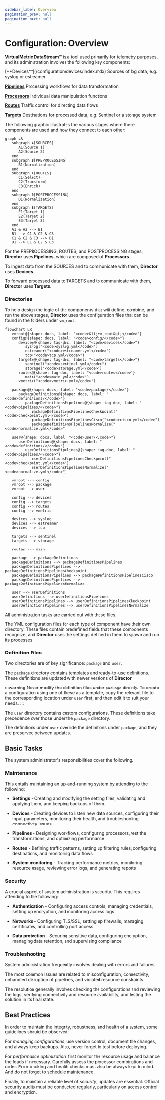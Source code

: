 ```yaml
---
sidebar_label: Overview
pagination_prev: null
pagination_next: null
---
```


# Configuration: Overview

**VirtualMetric DataStream&trade;** is a tool used primarily for telemetry purposes, and its administration involves the following key components:

<TermTable>
   <TermCol>[**Devices**](/configuration/devices/index.mdx) </TermCol>
   <DefCol>Sources of log data, e.g. syslog or estreamer</DefCol>

   <TermCol>[**Pipelines**](/configuration/pipelines/index.mdx) </TermCol>
   <DefCol>Processing workflows for data transformation</DefCol>

   <TermCol>[**Processors**](/configuration/pipelines/processors/index.mdx) </TermCol>
   <DefCol>Individual data manipulation functions</DefCol>

   <TermCol>[**Routes**](/configuration/routes/index.mdx) </TermCol>
   <DefCol>Traffic control for directing data flows</DefCol>

   <TermCol>[**Targets**](/configuration/targets/index.mdx)</TermCol>
   <DefCol>Destinations for processed data, e.g. Sentinel or a storage system</DefCol>
</TermTable>

The following graphic illustrates the various stages where these components are used and how they connect to each other:

```mermaid
graph LR
   subgraph A[SOURCES]
      A1(Source 1)
      A2(Source 2)
   end
   subgraph B[PREPROCESSING]
      B1(Normalization)
   end
   subgraph C[ROUTES]
      C1(Select)
      C2(Transform)
      C3(Enrich)
   end
   subgraph D[POSTPROCESSING]
      D1(Normalization)
   end
   subgraph E[TARGETS]
      E1(Target 1)
      E2(Target 2)
      E3(Target 3)
   end
   A1 & A2 --> B1
   B1 --> C1 & C2 & C3 
   C1 & C2 & C3 --> D1
   D1 --> E1 & E2 & E3
```

For the PREPROCESSING, ROUTES, and POSTPROCESSING stages, **Director** uses **Pipelines**, which are composed of **Processors**.

To ingest data from the SOURCES and to communicate with them, **Director** uses **Devices**.

To forward processed data to TARGETS and to communicate with them, **Director** uses **Targets**.

### Directories

To help design the logic of the components that will define, combine, and run the above stages, **Director** uses the configuration files that can be found in the folders under `vm_root`:

```mermaid
flowchart LR
   vmroot@{shape: docs, label: "<code>&lt;vm_root&gt;</code>"}
   config@{shape: docs, label: "<code>config/</code>"}
      devices@{shape: tag-doc, label: "<code>devices</code>"}
         syslog("<code>syslog.yml</code>")
         estreamer("<code>estreamer.yml</code>")
         tcp("<code>tcp.yml</code>")
      targets@{shape: tag-doc, label: "<code>targets</code>"}
         sentinel("<code>sentinel.yml</code>")
         storage("<code>storage.yml</code>")
      routes@{shape: tag-doc, label: "<code>routes</code>"}
         main("<code>main.yml</code>")
      vmetric("<code>vmetric.yml</code>")

   package@{shape: docs, label: "<code>package/</code>"}
      packageDefinitions@{shape: docs, label: "<code>definitions/</code>"}
         packageDefinitionsPipelines@{shape: tag-doc, label: "<code>pipelines/</code>"}
            packageDefinitionsPipelinesCheckpoint("<code>checkpoint.yml</code>")
            packageDefinitionsPipelinesCisco("<code>cisco.yml</code>")
            packageDefinitionsPipelinesNormalize("<code>normalize.yml</code>")

   user@{shape: docs, label: "<code>user/</code>"}
      userDefinitions@{shape: docs, label: "<code>definitions/</code>"}
         userDefinitionsPipelines@{shape: tag-doc, label: "<code>pipelines/</code>"}
            userDefinitionsPipelinesCheckpoint("<code>checkpoint.yml</code>")
            userDefinitionsPipelinesNormalize("<code>normalize.yml</code>")

   vmroot --> config
   vmroot --> package
   vmroot --> user

   config --> devices
   config --> targets
   config --> routes
   config --> vmetric

   devices --> syslog
   devices --> estreamer
   devices --> tcp

   targets --> sentinel
   targets --> storage

   routes --> main

   package --> packageDefinitions
   packageDefinitions --> packageDefinitionsPipelines
   packageDefinitionsPipelines --> packageDefinitionsPipelinesCheckpoint
   packageDefinitionsPipelines --> packageDefinitionsPipelinesCisco
   packageDefinitionsPipelines --> packageDefinitionsPipelinesNormalize

   user --> userDefinitions
   userDefinitions --> userDefinitionsPipelines
   userDefinitionsPipelines --> userDefinitionsPipelinesCheckpoint
   userDefinitionsPipelines --> userDefinitionsPipelinesNormalize

```

All administration tasks are carried out with these files.

The YML configuration files for each type of component have their own directory. These files contain predefined fields that these components recognize, and **Director** uses the settings defined in them to spawn and run its processes.

### Definition Files

Two directories are of key significance: `package` and `user`.

The `package` directory contains templates and ready-to-use definitions. These definitions are updated with newer versions of **Director**.

:::warning
Never modify the definition files under `package` directly. To create a configuration using one of these as a template, copy the relevant file to the corresponding location under `user` first, and then edit it to suit your needs.
:::

The `user` directory contains custom configurations. These definitions take precedence over those under the `package` directory.

The definitions under `user` override the definitions under `package`, and they are preserved between updates.

## Basic Tasks

The system administrator's responsibilities cover the following.

### Maintenance

This entails maintaining an up-and-running system by attending to the following:

* **Settings** - Creating and modifying the setting files, validating and applying them, and keeping backups of them.

* **Devices** - Creating devices to listen new data sources, configuring their input parameters, monitoring their health, and troubleshooting connectivity issues.

* **Pipelines** - Designing workflows, configuring processors, test the transformations, and optimizing performance

* **Routes** - Defining traffic patterns, setting up filtering rules, configuring destinations, and monitoring data flows

* **System monitoring** - Tracking performance metrics, monitoring resource usage, reviewing error logs, and generating reports

### Security

A crucial aspect of system administration is security. This requires attending to the following:

* **Authentication** - Configuring access controls, managing credentials, setting up encryption, and monitoring access logs

* **Networks** - Configuring TLS/SSL, setting up firewalls, managing certificates, and controlling port access

* **Data protection** - Securing sensitive data, configuring encryption, managing data retention, and supervising compliance

### Troubleshooting

System administration frequently involves dealing with errors and failures.

The most common issues are related to misconfiguration, connectivity, unhandled disruption of pipelines, and violated resource constraints.

The resolution generally involves checking the configurations and reviewing the logs, verifying connectivity and resource availability, and testing the solution in its final state.

## Best Practices

In order to maintain the integrity, robustness, and health of a system, some guidelines should be observed:

For _managing configurations_, use version control, document the changes, and always keep backups. Also, never forget to test before deploying.

For _performance optimization_, first monitor the resource usage and balance the loads if necessary. Carefully assess the processor combinations and order. Error tracking and health checks must also be always kept in mind. And do not forget to schedule maintenance. 

Finally, to maintain a reliable level of _security_, updates are essential. Official security audits must be conducted regularly, particularly on access control and encryption.
